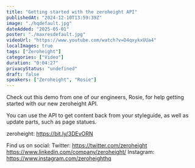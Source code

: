 ```yaml
---
title: "Getting started with the zeroheight API"
publishedAt: "2024-12-10T13:59:39Z"
image: "./hqdefault.jpg"
dateAdded: "2025-05-01"
poster: "./maxresdefault.jpg"
videoUrl: "https://www.youtube.com/watch?v=D4qxykxUUa4"
localImages: true
tags: ["Zeroheight"]
categories: ["Video"]
duration: "0:04:27"
privacyStatus: "undefined"
draft: false
speakers: ["Zeroheight", "Rosie"]
---
```


Check out this demo from one of our engineers, Rosie, for help getting started with our new zeroheight API.

You can use the API to get content back from your styleguide, as well as update parts, such as page statues.

zeroheight: https://bit.ly/3DEvORN

Find us on social:
Twitter: https://twitter.com/zeroheight
https://www.linkedin.com/company/zeroheight/
Instagram: https://www.instagram.com/zeroheighthq
